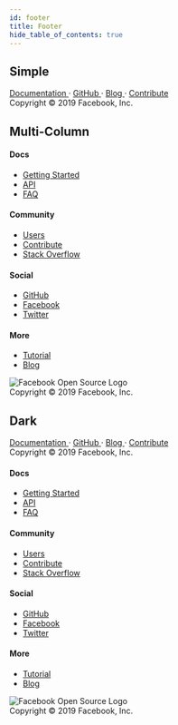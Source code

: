 ```yaml
---
id: footer
title: Footer
hide_table_of_contents: true
---
```



## Simple

<Playground>
  <footer class="footer">
    <div class="container container--fluid">
      <div class="footer__links">
        <a class="footer__link-item" href="#url">
          Documentation
        </a>
        <span class="footer__link-separator">&middot;</span>
        <a class="footer__link-item" href="#url">
          GitHub
        </a>
        <span class="footer__link-separator">&middot;</span>
        <a class="footer__link-item" href="#url">
          Blog
        </a>
        <span class="footer__link-separator">&middot;</span>
        <a class="footer__link-item" href="#url">
          Contribute
        </a>
      </div>
      <div>Copyright © 2019 Facebook, Inc.</div>
    </div>
  </footer>
</Playground>

## Multi-Column

<Playground>
  <footer class="footer">
    <div class="container container--fluid">
      <div class="row footer__links">
        <div class="col footer__col">
          <h4 class="footer__title">Docs</h4>
          <ul class="footer__items">
            <li class="footer__item">
              <a class="footer__link-item" href="#url">
                Getting Started
              </a>
            </li>
            <li class="footer__item">
              <a class="footer__link-item" href="#url">
                API
              </a>
            </li>
            <li class="footer__item">
              <a class="footer__link-item" href="#url">
                FAQ
              </a>
            </li>
          </ul>
        </div>
        <div class="col footer__col">
          <h4 class="footer__title">Community</h4>
          <ul class="footer__items">
            <li class="footer__item">
              <a class="footer__link-item" href="#url">
                Users
              </a>
            </li>
            <li class="footer__item">
              <a class="footer__link-item" href="#url">
                Contribute
              </a>
            </li>
            <li class="footer__item">
              <a class="footer__link-item" href="#url">
                Stack Overflow
              </a>
            </li>
          </ul>
        </div>
        <div class="col footer__col">
          <h4 class="footer__title">Social</h4>
          <ul class="footer__items">
            <li class="footer__item">
              <a class="footer__link-item" href="#url">
                GitHub
              </a>
            </li>
            <li class="footer__item">
              <a class="footer__link-item" href="#url">
                Facebook
              </a>
            </li>
            <li class="footer__item">
              <a class="footer__link-item" href="#url">
                Twitter
              </a>
            </li>
          </ul>
        </div>
        <div class="col footer__col">
          <h4 class="footer__title">More</h4>
          <ul class="footer__items">
            <li class="footer__item">
              <a class="footer__link-item" href="#url">
                Tutorial
              </a>
            </li>
            <li class="footer__item">
              <a class="footer__link-item" href="#url">
                Blog
              </a>
            </li>
          </ul>
        </div>
      </div>
      <div class="text--center">
        <div class="margin-bottom--sm">
          <img
            class="footer__logo"
            alt="Facebook Open Source Logo"
            src="img/fb-oss-dark.png"
          />
        </div>
        Copyright © 2019 Facebook, Inc.
      </div>
    </div>
  </footer>
</Playground>

## Dark

<Playground>
  <footer class="footer footer--dark">
    <div class="container container--fluid">
      <div class="footer__links">
        <a class="footer__link-item" href="#url">
          Documentation
        </a>
        <span class="footer__link-separator">&middot;</span>
        <a class="footer__link-item" href="#url">
          GitHub
        </a>
        <span class="footer__link-separator">&middot;</span>
        <a class="footer__link-item" href="#url">
          Blog
        </a>
        <span class="footer__link-separator">&middot;</span>
        <a class="footer__link-item" href="#url">
          Contribute
        </a>
      </div>
      <div>Copyright © 2019 Facebook, Inc.</div>
    </div>
  </footer>
</Playground>

<Playground>
  <footer class="footer footer--dark">
    <div class="container container--fluid">
      <div class="row footer__links">
        <div class="col footer__col">
          <h4 class="footer__title">Docs</h4>
          <ul class="footer__items">
            <li class="footer__item">
              <a class="footer__link-item" href="#url">
                Getting Started
              </a>
            </li>
            <li class="footer__item">
              <a class="footer__link-item" href="#url">
                API
              </a>
            </li>
            <li class="footer__item">
              <a class="footer__link-item" href="#url">
                FAQ
              </a>
            </li>
          </ul>
        </div>
        <div class="col footer__col">
          <h4 class="footer__title">Community</h4>
          <ul class="footer__items">
            <li class="footer__item">
              <a class="footer__link-item" href="#url">
                Users
              </a>
            </li>
            <li class="footer__item">
              <a class="footer__link-item" href="#url">
                Contribute
              </a>
            </li>
            <li class="footer__item">
              <a class="footer__link-item" href="#url">
                Stack Overflow
              </a>
            </li>
          </ul>
        </div>
        <div class="col footer__col">
          <h4 class="footer__title">Social</h4>
          <ul class="footer__items">
            <li class="footer__item">
              <a class="footer__link-item" href="#url">
                GitHub
              </a>
            </li>
            <li class="footer__item">
              <a class="footer__link-item" href="#url">
                Facebook
              </a>
            </li>
            <li class="footer__item">
              <a class="footer__link-item" href="#url">
                Twitter
              </a>
            </li>
          </ul>
        </div>
        <div class="col footer__col">
          <h4 class="footer__title">More</h4>
          <ul class="footer__items">
            <li class="footer__item">
              <a class="footer__link-item" href="#url">
                Tutorial
              </a>
            </li>
            <li class="footer__item">
              <a class="footer__link-item" href="#url">
                Blog
              </a>
            </li>
          </ul>
        </div>
      </div>
      <div class="text--center">
        <div class="margin-bottom--sm">
          <img
            class="footer__logo"
            alt="Facebook Open Source Logo"
            src="img/fb-oss-dark.png"
          />
        </div>
        Copyright © 2019 Facebook, Inc.
      </div>
    </div>
  </footer>
</Playground>
